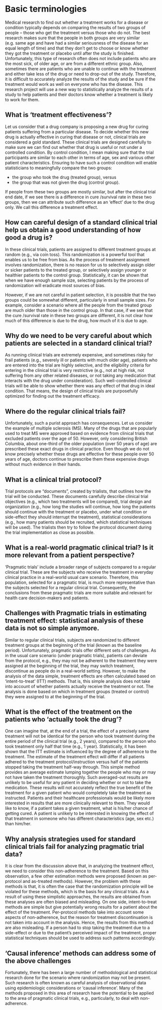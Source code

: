 # Basic terminologies

Medical research to find out whether a treatment works for a disease or condition typically depends on comparing the results of two groups of people – those who get the treatment versus those who do not. The best research makes sure that the people in both groups are very similar (e.g. same age and have had a similar seriousness of the disease for an equal length of time) and that they don’t get to choose or know whether they got the treatment or placebo until after the study is finished. Unfortunately, this type of research often does not include patients who are the most sick, of older age, or are from a different ethnic group. Also, sometimes there are patients who are unable to continue with the treatment and either take less of the drug or need to drop-out of the study.  Therefore, it is difficult to accurately analyze the results of the study and be sure if the treatment would work as well on everyone who has the disease. This research project will use a new way to statistically analyze the results of a study to help patients and their doctors know whether a treatment is likely to work for them. 

##	What is ‘treatment effectiveness’? {-}

Let us consider that a drug company is proposing a new drug for curing patients suffering from a particular disease. To decide whether this new drug is actually effective in curing that disease or not, clinical trials are considered a gold standard. These clinical trials are designed carefully to make sure we can find out whether that drug is useful or not under a controlled condition. By control condition, I mean making sure that the trial participants are similar to each other in terms of age, sex and various other patient characteristics. Ensuring to have such a control condition will enable statisticians to meaningfully compare the two groups: 

-	the group who took the drug (treated group), versus 
-	the group that was not given the drug (control group). 

If people from these two groups are mostly similar, but after the clinical trial end date, if we see there is a difference in cure /survival rate in these two groups, then we can attribute such difference as an ‘effect’ due to the drug only. We call this difference a treatment effect. 

##	How can careful design of a standard clinical trial help us obtain a good understanding of how good a drug is?  {-}

In these clinical trials, patients are assigned to different treatment groups at random (e.g., via coin toss). This randomization is a powerful tool that enables us to be free from bias. As the process of treatment assignment involves randomization, there is no reason for us to selectively assign older or sicker patients to the treated group, or selectively assign younger or healthier patients to the control group. Statistically, it can be shown that when we have enough sample size, selecting patients by the process of randomization will eradicate most sources of bias.

However, if we are not careful in patient selection, it is possible that the two groups could be somewhat different, particularly in small sample sizes. For example, consider a scenario where all the people from the treated group are much older than those in the control group. In that case, if we see that the cure /survival rate in these two groups are different, it is not clear how much of this difference is due to the drug, how much of it is due to age. 

##	Why do we need to be very careful about which patients are selected in a standard clinical trial?  {-}

As running clinical trials are extremely expensive, and sometimes risky for frail patients (e.g., severely ill or patients with much older age), patients who are entered into the trial are highly selective, and the eligibility criteria for entering in the clinical trial is very restrictive (e.g., not at high risk, not suffering from any other related diseases, or not taking any medication that interacts with the drug under consideration). Such well-controlled clinical trials will be able to show whether there was any effect of that drug in ideal condition. That means, the design of clinical trials are purposefully optimized for finding out the treatment efficacy. 

##	Where do the regular clinical trials fail? {-}

Unfortunately, such a purist approach has consequences. Let us consider the example of multiple sclerosis (MS). Many of the drugs that are popularly used to treat MS were approved based on evidence from clinical trials that excluded patients over the age of 50. However, only considering British Columbia, about one-third of the older population (over 50 years of age) are prescribed these exact drugs in clinical practice. Even though we do not know precisely whether these drugs are effective for these people over 50 years of age, doctors continue to prescribe them these expensive drugs without much evidence in their hands.

##	What is a clinical trial protocol? {-}

Trial protocols are “documents”, created by trialists, that outlines how the trial will be conducted. These documents carefully describe clinical trial objectives (e.g., which two treatments will be compared), trial design and organization (e.g., how long the studies will continue, how long the patients should continue with the treatment or placebo, under what condition or side-effect they should interrupt the treatment), statistical considerations (e.g., how many patients should be recruited, which statistical techniques will be used). The trialists then try to follow the protocol document during the trial implementation as close as possible. 

##	What is a real-world pragmatic clinical trial? Is it more relevant from a patient perspective? {-}

‘Pragmatic trials’ include a broader range of subjects compared to a regular clinical trial. These are the subjects who receive the treatment in everyday clinical practice in a real-world usual care scenario. Therefore, this population, selected for a pragmatic trial, is much more representative than the subjects selected for a regular clinical trial. Consequently, the conclusions from these pragmatic trials are more suitable and relevant for health care decision-makers and patients.

##	Challenges with Pragmatic trials in estimating treatment effect: statistical analysis of these data is not so simple anymore. {-}

Similar to regular clinical trials, subjects are randomized to different treatment groups at the beginning of the trial (known as the baseline period). Unfortunately, pragmatic trials offer different sets of challenges. As in the usual care scenario (under pragmatic trials), patients can deviate from the protocol, e.g., they may not be adherent to the treatment they were assigned at the beginning of the trial, they may switch treatment, discontinue as people do in a real-world setting. However, to make the analysis of the data simple, treatment effects are often calculated based on ‘intent-to-treat’ (ITT) methods. That is, this simple analysis does not take into account of whether patients actually receive the treatment or not. The analysis is done based on which in treatment groups (treated or control) they were assigned to at the beginning of the trial. 

##	What is the effect of the treatment on the patients who ‘actually took the drug’? {-}

One can imagine that, at the end of a trial, the effect of a precisely same treatment will not be identical for the person who took treatment during the entire period of the clinical trial (e.g., 2 years), compared to the person who took treatment only half that time (e.g., 1 year). Statistically, it has been shown that the ITT estimate is influenced by the degree of adherence to the treatment. The estimate of the treatment effect will differ if all patients adhered to the treatment protocol/instruction versus half of the patients stopped taking the treatment half-way through. This simple method provides an average estimate lumping together the people who may or may not have taken the treatment thoroughly. Such averaged-out results are unlikely to be useful for any patient in deciding whether or not to take the medication. These results will not accurately reflect the true benefit of the treatment for a given patient who would completely take the treatment as instructed. Patients and their healthcare professionals would be likely more interested in results that are more clinically relevant to them. They would like to know, if a patient takes a given treatment, what is his/her chance of getting cured. A patient is unlikely to be interested in knowing the effect of that treatment in someone who has different characteristics (age, sex etc.) than him/her. 

##	Why analysis strategies used for standard clinical trials fail for analyzing pragmatic trial data? {-}

It is clear from the discussion above that, in analyzing the treatment effect, we need to consider this non-adherence to the treatment. Based on this observation, a few other estimation methods were proposed (known as per-protocol and as-treated methods). However, the problem with these methods is that, it is often the case that the randomization principle will be violated for these methods, which is the basis for any clinical trials. As a result of using these simplistic approaches, the results are obtained from these analyses are often biased and misleading. On one side, intent-to-treat methods are simple but give potentially wrong results for a patient about the effect of the treatment. Per-protocol methods take into account some aspects of non-adherence, but the reason for treatment discontinuation is not taken into account in the analysis. Hence, the results from this method are also misleading. If a person had to stop taking the treatment due to a side-effect or due to the patient's perceived impact of the treatment, proper statistical techniques should be used to address such patterns accordingly.

##	‘Causal inference’ methods can address some of the above challenges {-}

Fortunately, there has been a large number of methodological and statistical research done for the scenario where randomization may not be present. Such research is often known as careful analysis of observational data using epidemiologic considerations or ‘causal inference’. Many of the methods proposed in this area of research have the potential to be applied to the area of pragmatic clinical trials, e.g., particularly, to deal with non-adherence. 
